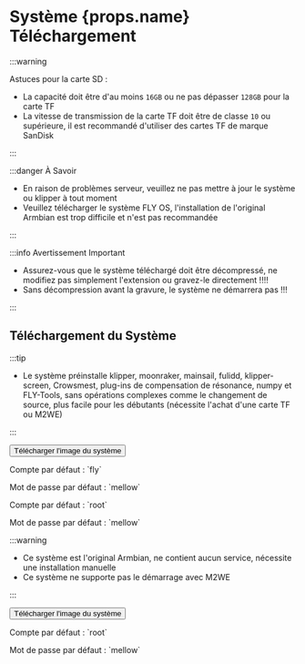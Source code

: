 # Système {props.name} Téléchargement

:::warning

Astuces pour la carte SD :

* La capacité doit être d'au moins `16GB` ou ne pas dépasser `128GB` pour la carte TF
* La vitesse de transmission de la carte TF doit être de classe `10` ou supérieure, il est recommandé d'utiliser des cartes TF de marque SanDisk

:::

:::danger À Savoir

* En raison de problèmes serveur, veuillez ne pas mettre à jour le système ou klipper à tout moment
* Veuillez télécharger le système FLY OS, l'installation de l'original Armbian est trop difficile et n'est pas recommandée

:::

:::info Avertissement Important

* Assurez-vous que le système téléchargé doit être décompressé, ne modifiez pas simplement l'extension ou gravez-le directement !!!!
* Sans décompression avant la gravure, le système ne démarrera pas !!!

:::

## Téléchargement du Système

<Tabs>
  <TabItem value="flyos" label="FLYOS (basé sur Armbian)" default>

:::tip

* Le système préinstalle klipper, moonraker, mainsail, fulidd, klipper-screen, Crowsmest, plug-ins de compensation de résonance, numpy et FLY-Tools, sans opérations complexes comme le changement de source, plus facile pour les débutants (nécessite l'achat d'une carte TF ou M2WE)

:::

<Button variant="contained" disableElevation href="https://cdn.mellow.klipper.cn/IMG/Beta/FlyOS_h5_3.3.4_fix_20240928.img.xz">Télécharger l'image du système</Button>

<Tabs>
<TabItem value="fly" label="Utilisateur Normal" default>
<p>Compte par défaut : `fly`</p>
<p>Mot de passe par défaut : `mellow`</p>
  </TabItem>
  <TabItem value="root" label="Utilisateur root" default>
<p>Compte par défaut : `root`</p>
<p>Mot de passe par défaut : `mellow`</p>
  </TabItem>
</Tabs>
  </TabItem>
<TabItem value="armbian" label="Armbian Original">

:::warning

* Ce système est l'original Armbian, ne contient aucun service, nécessite une installation manuelle
* Ce système ne supporte pas le démarrage avec M2WE

:::

<Button variant="contained" color="success" disableElevation href="https://cdn.mellow.klipper.cn/IMG/Release/Armbian_22.08.0-trunk_Flypiv1_bullseye_current_5.15.52.img.xz">Télécharger l'image du système</Button>

<p>Compte par défaut : `root`</p>
<p>Mot de passe par défaut : `mellow`</p>

  </TabItem>
</Tabs>
